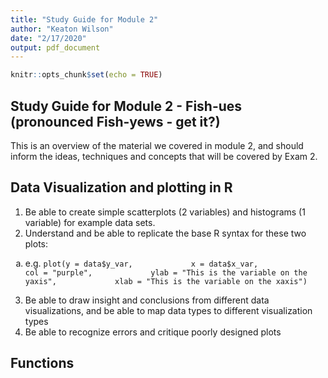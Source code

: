 ```yaml
---
title: "Study Guide for Module 2"
author: "Keaton Wilson"
date: "2/17/2020"
output: pdf_document
---
```


```r
knitr::opts_chunk$set(echo = TRUE)
```

## Study Guide for Module 2 - Fish-ues (pronounced Fish-yews - get it?)  
This is an overview of the material we covered in module 2, and should inform 
the ideas, techniques and concepts that will be covered by Exam 2.  

## Data Visualization and plotting in R  
1. Be able to create simple scatterplots (2 variables) and histograms 
(1 variable) for example data sets. 
2. Understand and be able to replicate the base R syntax for these two plots:  
  a. e.g. `plot(y = data$y_var, 
           x = data$x_var, 
           col = "purple", 
           ylab = "This is the variable on the yaxis", 
           xlab = "This is the variable on the xaxis")`
3. Be able to draw insight and conclusions from different data visualizations, 
and be able to map data types to different visualization types  
4. Be able to recognize errors and critique poorly designed plots  

## Functions  
